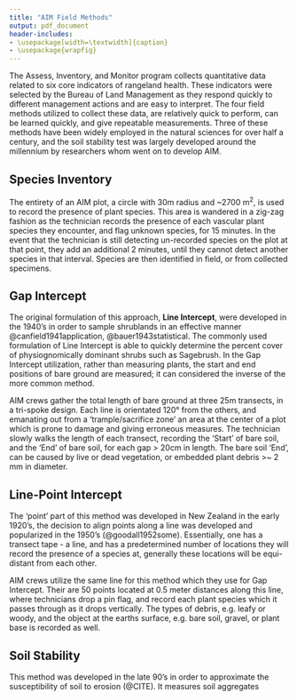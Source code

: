 ```yaml
---
title: "AIM Field Methods"
output: pdf_document
header-includes:
- \usepackage[width=\textwidth]{caption}
- \usepackage{wrapfig}
---
```


The Assess, Inventory, and Monitor program collects quantitative data related to six core indicators of rangeland health. These indicators were selected by the Bureau of Land Management as they respond quickly to different management actions and are easy to interpret. The four field methods utilized to collect these data, are relatively quick to perform, can be learned quickly, and give repeatable measurements. Three of these methods have been widely employed in the natural sciences for over half a century, and the soil stability test was largely developed around the millennium by researchers whom went on to develop AIM. 

\begin{wraptable}{l}{90mm}
    \begin{tabular}{c | c}
      \textbf{Indicator} & \textbf{Method}\\ \hline
      Cover Bare Ground & Line-Point Intercept (LPI) \\ \hline
      Vegetation Composition & Line-Point Intercept (LPI) \\ \hline
      Vegetation Height & (LPI) + Height \\ \hline
      Length of Bare-ground & Line-Intercept ('Gap Intercept')  \\ \hline
      Invasive Species & Species Richness; LPI \\ \hline
      Soil Aggregate Stability & Soil Stability \\ \hline
    \end{tabular}
    \caption{Variables used to Calculate Potential Evaporation}
    \label{Potential Evaporation}
\end{wraptable}

## Species Inventory
The entirety of an AIM plot, a circle with 30m radius and ~2700 m^2^, is used to record the presence of plant species. This area is wandered in a zig-zag fashion as the technician records the presence of each vascular plant species they encounter, and flag unknown species, for 15 minutes. In the event that the technician is still detecting un-recorded species on the plot at that point, they add an additional 2 minutes, until they cannot detect another species in that interval. Species are then identified in field, or from collected specimens. 

## Gap Intercept
The original formulation of this approach, **Line Intercept**,  were developed in the 1940's in order to sample shrublands in an effective manner @canfield1941application, @bauer1943statistical. The commonly used formulation of Line Intercept is able to quickly determine the percent cover of physiognomically dominant shrubs such as Sagebrush. In the Gap Intercept utilization, rather than measuring plants, the start and end positions of bare ground are measured; it can considered the inverse of the more common method.

AIM crews gather the total length of bare ground at three 25m transects, in a tri-spoke design. Each line is orientated 120° from the others, and emanating out from a 'trample/sacrifice zone' an area at the center of a plot which is prone to damage and giving erroneous measures. The technician slowly walks the length of each transect, recording the 'Start' of bare soil, and the 'End' of bare soil, for each gap > 20cm in length. The bare soil 'End', can be caused by live or dead vegetation, or embedded plant debris >~ 2 mm in diameter. 

## Line-Point Intercept
The 'point' part of this method was developed in New Zealand in the early 1920's, the decision to align points along a line was developed and popularized in the 1950's (@goodall1952some). Essentially, one has a transect tape - a line, and has a predetermined number of locations they will record the presence of a species at, generally these locations will be equi-distant from each other. 

AIM crews utilize the same line for this method which they use for Gap Intercept. Their are 50 points located at 0.5 meter distances along this line, where technicians drop a pin flag, and record each plant species which it passes through as it drops vertically. The types of debris, e.g. leafy or woody, and the object at the earths surface, e.g. bare soil, gravel, or plant base is recorded as well.

## Soil Stability
This method was developed in the late 90's in order to approximate the susceptibility of soil to erosion (@CITE). It measures soil aggregates 


\begin{wrapfigure}{r}{0.5\textwidth}
  \centering
    \includegraphics[width=0.5\textwidth]{../plots/graphics/Methods-Plot.png}
  \caption{Example AIM plot, with locations of the four major methods illustrated.}
\end{wrapfigure}


